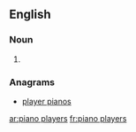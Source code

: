 
==English==

===Noun===
{{head|en|plural}}

# {{plural of|piano player|lang=en}}

===Anagrams===
* [[player pianos#English|player pianos]]

[[ar:piano players]]
[[fr:piano players]]
